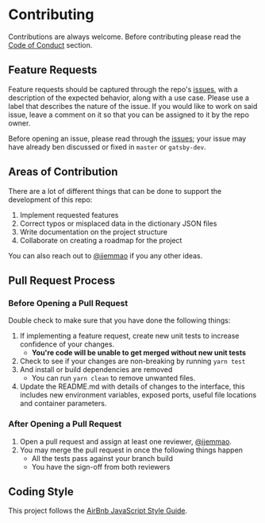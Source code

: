 
# Contributing

Contributions are always welcome. Before contributing please read the [Code of Conduct](./CODE_OF_CONDUCT.md) section.

## Feature Requests

Feature requests should be captured through the repo's [issues](https://github.com/nkowaokwu/igbo_api/issues), with a description of the expected behavior, along with a use case. Please use a label that describes the nature of the issue. If you would like to work on said issue, leave a comment on it so that you can be assigned to it by the repo owner.


Before opening an issue, please read through the [issues](https://github.com/nkowaokwu/igbo_api/issues); your issue may have already ben discussed or fixed in `master` or `gatsby-dev`.

## Areas of Contribution

There are a lot of different things that can be done to support the development of this repo:

1. Implement requested features
2. Correct typos or misplaced data in the dictionary JSON files
3. Write documentation on the project structure
4. Collaborate on creating a roadmap for the project

You can also reach out to [@ijemmao](https://github.com/ijemmao) if you any other ideas.

## Pull Request Process

### Before Opening a Pull Request

Double check to make sure that you have done the following things:

1. If implementing a feature request, create new unit tests to increase confidence of your changes.
    * **You're code will be unable to get merged without new unit tests**
2. Check to see if your changes are non-breaking by running `yarn test`
3. And install or build dependencies are removed
    * You can run `yarn clean` to remove unwanted files.
4. Update the README.md with details of changes to the interface, this includes new environment 
   variables, exposed ports, useful file locations and container parameters.

### After Opening a Pull Request
1. Open a pull request and assign at least one reviewer, [@ijemmao](https://github.com/ijemmao).
2. You may merge the pull request in once the following things happen
    * All the tests pass against your branch build
    * You have the sign-off from both reviewers

## Coding Style

This project follows the [AirBnb JavaScript Style Guide](https://github.com/airbnb/javascript).
